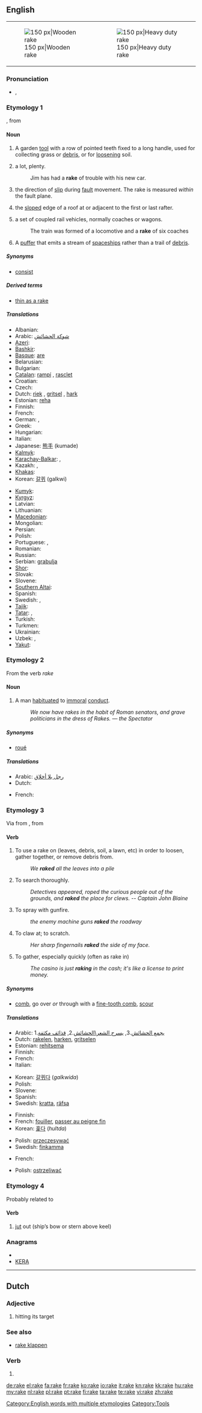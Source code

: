 {{wikipedia|dab=rake}}
==English==
{| style="float: right; clear:right;"
|[[Image:Wooden rake.jpg|thumb|right|150 px|Wooden rake]]
|[[Image:SoilRake.jpg|thumb|right|150 px|Heavy duty rake]]
|}

===Pronunciation===
* {{IPA|/ɹeɪk/}}, {{SAMPA|/r\eIk/}}
*: {{audio|en-us-rake.ogg|Audio (US)}}
*: {{rhymes|eɪk}}

===Etymology 1===
{{etyl|ang}}  {{term|raca|lang=ang}}, from {{proto|Germanic|rakaz}}

====Noun====
{{en-noun}}

# A garden [[tool]] with a row of pointed teeth fixed to a long handle, used for collecting grass or [[debris]], or for [[loosen]]ing soil.
# {{Ireland|idiomatic}} a lot, plenty.
#: Jim has had a '''rake''' of trouble with his new car.
# {{Geology}} the direction of [[slip]] during [[fault]] movement. The rake is measured ''within'' the fault plane.
# {{roofing}} the [[slope]]d edge of a roof at or adjacent to the first or last rafter.
# {{rail transport}} a set of coupled rail vehicles, normally coaches or wagons.
#: The train was formed of a locomotive and a '''rake''' of six coaches
# {{context|cellular automata}} A [[puffer]] that emits a stream of [[spaceship]]s rather than a trail of [[debris]].

=====Synonyms=====
* {{sense|rail transport}} [[consist#Noun|consist]]

=====Derived terms=====
* [[thin as a rake]]

=====Translations=====
{{trans-top|garden tool}}
* Albanian: {{t|sq|grabujë|f|xs=Albanian}}
* Arabic: [[شوكة الحشائش]]
* [[Azeri]]: {{t|az|dırmıq|xs=Azeri}}
* [[Bashkir]]: {{tø|ba|тырма|tr=tırma|sc=Cyrl|xs=Bashkir}}
* [[Basque]]: [[are]]
* Belarusian: {{t|be|граблі|tr=hrabli|xs=Belarusian}}
* Bulgarian: {{t|bg|гребло|tr=greblo}}
* [[Catalan]]: [[rampí]] {{m}}, [[rasclet]] {{m}}
* Croatian: {{t+|hr|grablje|f|p}}
* Czech: {{t-|cs|hrábě|p}}
* Dutch: [[riek]] {{m}}, [[gritsel]] {{m}}, [[hark#Dutch|hark]] {{m}}
* Estonian: [[reha]]
* Finnish: {{t+|fi|harava}}
* French: {{t+|fr|râteau|m}}
* German: {{t+|de|Rechen|m}}, {{t+|de|Harke|f}}
* Greek: {{t+|el|τσουγκράνα|f|tr=tsougkrána}}
* Hungarian: {{t-|hu|gereblye}}
* Italian: {{t+|it|rastrello|m}}
* Japanese: [[熊手]] (kumade)
* [[Kalmyk]]: {{tø|xal|мааҗур|tr=maajur|sc=Cyrl}}
* [[Karachay-Balkar]]: {{qualifier|Balkar}} {{tø|krc|бахса|tr=baxsa|sc=Cyrl}},  {{qualifier|Karachay}} {{tø|krc|басха|tr=basxa|sc=Cyrl}}
* Kazakh: {{t|kk|тырма|tr=tırma|sc=Cyrl|xs=Kazakh}},  {{t|kk|тырнауыш|tr=tırnawış|sc=Cyrl|xs=Kazakh}}
* [[Khakas]]: {{tø|kjh|тырбос|tr=tırbos|sc=Cyrl}}
* Korean: [[갈퀴]] (galkwi)
{{trans-mid}}
* [[Kumyk]]: {{tø|kum|тырнавуч|tr=tırnawuç|sc=Cyrl}}
* [[Kyrgyz]]: {{t|ky|тырмоо|tr=tırmoo|sc=Cyrl|xs=Kyrgyz}}
* Latvian: {{t|lv|grābeklis|m|xs=Latvian}}
* Lithuanian: {{t|lt|grėblys|m|xs=Lithuanian}}
* [[Macedonian]]: {{t|mk|гребло|n|tr=gréblo}}
* Mongolian: {{t|mn|тармуур|tr=tarmuur|sc=Cyrl|xs=Mongolian}}
* Persian: {{t|fa|شن‌کش|tr=šenkeš|xs=Persian}}
* Polish: {{t+|pl|grabie|p}}
* Portuguese: {{t|pt|ancinho|m}}, {{t|pt|restelo|m}}
* Romanian: {{t|ro|greblă|f}}
* Russian: {{t+|ru|грабли|f|p|tr=grábli}}
* Serbian: [[grabulja]] {{f}}
* [[Shor]]: {{tø|cjs|тарбаш|tr=tarbaş|sc=Cyrl}}
* Slovak: {{t-|sk|hrable}}
* Slovene: {{t+|sl|grablje|f|p}}
* [[Southern Altai]]: {{tø|alt|тырмууш|tr=tırmuuş|sc=Cyrl}}
* Spanish: {{t+|es|rastrillo|m}}
* Swedish: {{t|sv|kratta|c}}, {{t|sv|räfsa|c}}
* [[Tajik]]: {{t|tg|хаскашак|tr=xaskaşak|sc=Cyrl|xs=Tajik}}
* [[Tatar]]: {{t|tt|tırma|xs=Tatar}},  {{t|tt|tırmawıç|xs=Tatar}}
* Turkish: {{t|tr|tırmık}}
* Turkmen: {{t|tk|dyrmyk|xs=Turkmen}}
* Ukrainian: {{t|uk|граблі|n|p|tr=hrabli|xs=Ukrainian}}
* Uzbek: {{t|uz|tirma|xs=Uzbek}},  {{t|uz|xaskash|xs=Uzbek}}
* [[Yakut]]: {{tø|sah|кыраабыл|tr=kıraabıl|sc=Cyrl}}
{{trans-bottom}}
{{trans-top|Ireland: a lot, plenty}}
{{trans-mid}}
{{trans-bottom}}

{{trans-top|Geology: direction of slip}}
{{trans-mid}}
{{trans-bottom}}

{{trans-top|Roofing: sloped edge}}
{{trans-mid}}
{{trans-bottom}}

{{trans-top|Rail transport: set of vehicles}}
{{trans-mid}}
{{trans-bottom}}

===Etymology 2===
From the verb ''rake''

====Noun====
{{en-noun}}

# A man [[habituate]]d to [[immoral]] [[conduct]].
#: ''We now have rakes in the habit of Roman senators, and grave politicians in the dress of Rakes. &mdash; the Spectator''

=====Synonyms=====
* [[roué]]

=====Translations=====
{{trans-top|a man habituated to immoral conduct}}
* Arabic: [[رجل بلا أخلاق]]
* Dutch: {{t+|nl|losbol|m}}
{{trans-mid}}
* French: {{t+|fr|roué|m}}
{{trans-bottom}}

===Etymology 3===
Via {{etyl|enm}} from {{etyl|non}} {{term|raka|lang=non}}, from {{proto|Germanic|rakaz}}

====Verb====
{{en-verb|rak|ing}}

# To use a rake on (leaves, debris, soil, a lawn, etc) in order to loosen, gather together, or remove debris from.
#: ''We '''raked''' all the leaves into a pile''
# To search thoroughly.
#: ''Detectives appeared, roped the curious people out of the grounds, and '''raked''' the place for clews.  -- Captain John Blaine''
# To spray with gunfire.
#: ''the enemy machine guns '''raked''' the roadway''
# To claw at; to scratch.
#: ''Her sharp fingernails '''raked''' the side of my face.''
# To gather, especially quickly (often as rake in)
#: ''The casino is just '''raking''' in the cash; it's like a license to print money.''

=====Synonyms=====
* {{sense|search thoroughly}} [[comb]], go over ''or'' through with a [[fine-tooth comb]], [[scour]]

=====Translations=====
{{trans-top|use a rake on}}
* Arabic: 1.[[يجمع الحشائش]].3, [[يسرح الشعر\الحشائش]].2, [[قذائف مكثفة]]
* Dutch: [[rakelen]], [[harken]], [[gritselen]]
* Estonian: [[rehitsema]]
* Finnish: {{t+|fi|haravoida}}
* French: {{t+|fr|râtisser}}
* Italian: {{t-|it|rastrellare}}
{{trans-mid}}
* Korean: [[갈퀴다]] (''galkwida'')
* Polish: {{t+|pl|grabić}}
* Slovene: {{t-|sl|grabiti}}
* Spanish: {{t-|es|rasurar}}
* Swedish: [[kratta]], [[räfsa]]
{{trans-bottom}}

{{trans-top|search thoroughly}}
* Finnish: {{t+|fi|haravoida}}
* French: [[fouiller]], [[passer au peigne fin]]
* Korean: [[훑다]] (''hultda'')
{{trans-mid}}
* Polish: [[przeczesywać]]
* Swedish: [[finkamma]]
{{trans-bottom}}

{{trans-top|spray with gunfire}}
* French: {{t+|fr|arroser}}
{{trans-mid}}
* Polish: [[ostrzeliwać]]
{{trans-bottom}}

===Etymology 4===
Probably related to {{etyl|de}} {{term|ragen|lang=de}}

====Verb====
{{en-verb|rak|ing}}

# {{nautical}} [[jut]] out (ship’s bow or stern above keel)

===Anagrams===
* {{alphagram|aekr}}
* [[KERA#English|KERA]]

[[Category:English words with multiple etymologies]]
[[Category:Tools]]

----

==Dutch==
{{attention|nl}}

===Adjective===
{{infl|nl|adjective|base form|[[raak]]}}

# hitting its target

===See also===
* [[rake klappen]]

===Verb===
{{infl|nl}}

# {{nl-verb-form|n=sg|t=pres|m=subj|raken}}

[[de:rake]]
[[el:rake]]
[[fa:rake]]
[[fr:rake]]
[[ko:rake]]
[[io:rake]]
[[it:rake]]
[[kn:rake]]
[[kk:rake]]
[[hu:rake]]
[[my:rake]]
[[nl:rake]]
[[pl:rake]]
[[pt:rake]]
[[fi:rake]]
[[ta:rake]]
[[te:rake]]
[[vi:rake]]
[[zh:rake]]